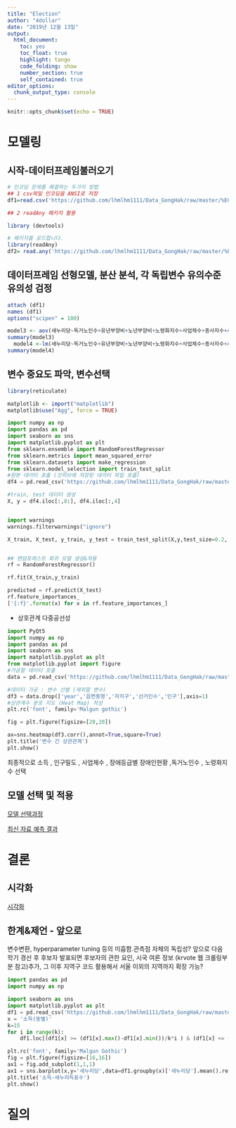 ---
title: "Election"
author: "4dollar"
date: "2019년 12월 13일"
output:
  html_document: 
    toc: yes
    toc_float: true
    highlight: tango
    code_folding: show
    number_section: true
    self_contained: true
editor_options: 
  chunk_output_type: console
---

```{r setup, include=FALSE}
knitr::opts_chunk$set(echo = TRUE)
```

# 모델링



## 시작-데이터프레임불러오기 
```{r read_csv_problems, warning=FALSE, message=FALSE}
# 인코딩 문제를 해결하는 두가지 방법
## 1 csv파일 인코딩을 ANSI로 저장
df1=read.csv('https://github.com/lhmlhm1111/Data_GongHak/raw/master/%EC%A0%84%EC%B2%98%EB%A6%AC/%EC%86%8C%EB%93%9D%EB%B0%98%EC%98%81%EC%B5%9C%EC%A2%85.csv',header=T, sep=',')

## 2 readAny 패키지 활용

library (devtools)

# 패키지를 로드합니다.
library(readAny)
df2= read.any('https://github.com/lhmlhm1111/Data_GongHak/raw/master/%EC%A0%84%EC%B2%98%EB%A6%AC/%EC%86%8C%EB%93%9D%EB%B0%98%EC%98%81%EC%B5%9C%EC%A2%85.csv', header=T, sep=',')


```

## 데이터프레임 선형모델, 분산 분석, 각 독립변수 유의수준 유의성 검정

```{r F-test, warning=FALSE, message=FALSE}
attach (df1)
names (df1)
options("scipen" = 100)

model3 <- aov(새누리당~독거노인수+유년부양비+노년부양비+노령화지수+사업체수+종사자수+사업체.창업률+기초수급자인원수+보육시설+금융기관+사업체.평균연령+인구+면적+인구밀도+ 소득)
summary(model3)
  model4 <-lm(새누리당~독거노인수+유년부양비+노년부양비+노령화지수+사업체수+종사자수+사업체.창업률+기초수급자인원수+보육시설+금융기관+사업체.평균연령+인구+면적+인구밀도+ 소득)
summary(model4)
```
 
## 변수 중요도 파악, 변수선택 
```{r multivariate selection 1, warning=FALSE, message=FALSE}

library(reticulate)

matplotlib <- import("matplotlib")
matplotlib$use("Agg", force = TRUE)
```


```{python multivariate selection2} 

import numpy as np
import pandas as pd
import seaborn as sns
import matplotlib.pyplot as plt
from sklearn.ensemble import RandomForestRegressor
from sklearn.metrics import mean_squared_error
from sklearn.datasets import make_regression
from sklearn.model_selection import train_test_split
#원본 데이터 호출 (깃허브에 저장된 데이터 파일 호출)
df4 = pd.read_csv('https://github.com/lhmlhm1111/Data_GongHak/raw/master/11-22totaldata.txt', encoding='utf-8', sep=',')

#train, test 데이터 생성
X, y = df4.iloc[:,8:], df4.iloc[:,4]


import warnings
warnings.filterwarnings("ignore")

X_train, X_test, y_train, y_test = train_test_split(X,y,test_size=0.2, random_state=0)


## 랜덤포레스트 회귀 모델 생성&적용
rf = RandomForestRegressor()

rf.fit(X_train,y_train)

predicted = rf.predict(X_test)
rf.feature_importances_
['{:f}'.format(x) for x in rf.feature_importances_]

```

 + 상호관계 다중공선성

 
```{python multicollinearity}
import PyQt5
import numpy as np
import pandas as pd
import seaborn as sns
import matplotlib.pyplot as plt
from matplotlib.pyplot import figure
#가공할 데이터 호출
data = pd.read_csv('https://github.com/lhmlhm1111/Data_GongHak/raw/master/11-22totaldata.txt',encoding='UTF-8',sep=',')

#데이터 가공 : 변수 선별 (제외할 변수)
df3 = data.drop(['year','읍면동명','자치구','선거인수','인구'],axis=1)
#상관계수 분포 지도 (Heat Map) 작성
plt.rc('font', family='Malgun gothic')

fig = plt.figure(figsize=[20,20])

ax=sns.heatmap(df3.corr(),annot=True,square=True)
plt.title('변수 간 상관관계')
plt.show()
```

최종적으로 소득 , 인구밀도 , 사업체수 , 장애등급별 장애인현황 ,독거노인수 , 노령화지수 선택

## 모델 선택 및 적용

[모델 선택과정](https://github.com/lhmlhm1111/Data_GongHak/blob/master/%EC%97%AC%EB%9F%AC%EA%B0%80%EC%A7%80_%EB%AA%A8%EB%8D%B8_%EB%8F%8C%EB%A0%A4%EB%B3%B8_%EA%B2%B0%EA%B3%BC.ipynb)


[최신 자료 예측 결과](https://raw.githubusercontent.com/lhmlhm1111/Data_GongHak/master/%EB%AA%A8%EB%8D%B8/final_%EC%B5%9C%EC%A2%85_%EC%83%88%EB%88%84%EB%A6%AC%EB%8B%B9%2B%EB%8D%94%EB%B6%88%EC%96%B4%EB%AF%BC%EC%A3%BC%EB%8B%B9_%EB%91%98%EB%8B%A4%EB%9E%9C%ED%8F%AC.ipynb)

# 결론

## 시각화

[시각화](https://dsrla123.github.io/data_engineering/product.html)

## 한계&제언 - 앞으로 
 변수변환, hyperparameter tuning 등의 미흡함.관측점 자체의 독립성?
 앞으로 다음 학기 경선 후 후보자 발표되면 후보자의 관한 요인, 시국 여론 정보 (krvote 웹 크롤링부분 참고)추가, 그 이후 지역구 코드 활용해서 서울 이외의 지역까지 확장 가능?
```{python 1:1 relation example}
import pandas as pd
import numpy as np

import seaborn as sns
import matplotlib.pyplot as plt
df1 = pd.read_csv('https://github.com/lhmlhm1111/Data_GongHak/raw/master/%EB%AA%A8%EB%8D%B8/12%2C16%EB%85%84%EB%8F%84_Training_Data_set_1.csv',encoding='UTF-8',sep=',')
x = '소득(동별)'
k=15
for i in range(k):
    df1.loc[(df1[x] >= (df1[x].max()-df1[x].min())/k*i ) & (df1[x] <= (df1[x].max()-df1[x].min())/k*(i+1) ) ,x] = i+1

plt.rc('font', family='Malgun Gothic')
fig = plt.figure(figsize=[16,16])
ax1 = fig.add_subplot(1,1,1)
ax1 = sns.barplot(x,y='새누리당',data=df1.groupby(x)['새누리당'].mean().reset_index())
plt.title('소득-새누리득표수')
plt.show()
```

# 질의
 

